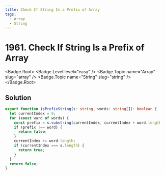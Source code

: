 ```yaml
---
title: Check If String Is a Prefix of Array
tags:
  - Array
  - String
---
```


# 1961. Check If String Is a Prefix of Array

<Badge.Root>
  <Badge.Level level="easy" />
  <Badge.Topic name="Array" slug="array" />
  <Badge.Topic name="String" slug="string" />
</Badge.Root>

## Solution

```typescript filename="solution.ts" copy
export function isPrefixString(s: string, words: string[]): boolean {
  let currentIndex = 0;
  for (const word of words) {
    const prefix = s.substring(currentIndex, currentIndex + word.length);
    if (prefix !== word) {
      return false;
    }
    currentIndex += word.length;
    if (currentIndex === s.length) {
      return true;
    }
  }
  return false;
}
```

<ProblemLink
  codingSite="leetcode"
  href="https://leetcode.com/problems/check-if-string-is-a-prefix-of-array"
  title="Check If String Is a Prefix of Array"
/>
